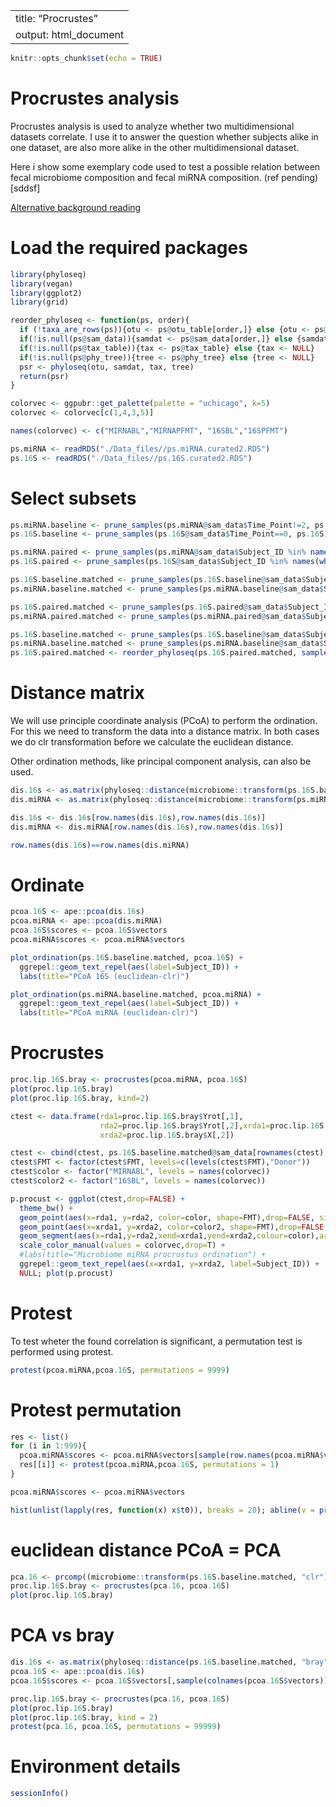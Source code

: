 <style type="text/css">
.main-container {
  max-width: 1800px;
  margin-left: auto;
  margin-right: auto;
}
</style>

---
title: "Procrustes"
output: html_document
---

```{r setup, include=FALSE}
knitr::opts_chunk$set(echo = TRUE)
```

# Procrustes analysis 

Procrustes analysis is used to analyze whether two multidimensional datasets correlate.
I use it to answer the question whether subjects alike in one dataset, are also more alike in the other multidimensional dataset. 

Here i show some exemplary code used to test a possible relation between fecal microbiome composition and fecal miRNA composition. (ref pending)[sddsf]

[Alternative background reading](https://john-quensen.com/tutorials/procrustes-analysis/)

# Load the required packages

```{r environment, include=T, echo=T, message=F}
library(phyloseq)
library(vegan)
library(ggplot2)
library(grid)

reorder_phyloseq <- function(ps, order){
  if (!taxa_are_rows(ps)){otu <- ps@otu_table[order,]} else {otu <- ps@otu_table[,order]}
  if(!is.null(ps@sam_data)){samdat <- ps@sam_data[order,]} else {samdat <- NULL}
  if(!is.null(ps@tax_table)){tax <- ps@tax_table} else {tax <- NULL}
  if(!is.null(ps@phy_tree)){tree <- ps@phy_tree} else {tree <- NULL}
  psr <- phyloseq(otu, samdat, tax, tree)
  return(psr)
}

colorvec <- ggpubr::get_palette(palette = "uchicago", k=5)
colorvec <- colorvec[c(1,4,3,5)]

names(colorvec) <- c("MIRNABL","MIRNAPFMT", "16SBL","16SPFMT")
```


```{r}
ps.miRNA <- readRDS("./Data_files//ps.miRNA.curated2.RDS")
ps.16S <- readRDS("./Data_files//ps.16S.curated2.RDS")
```

# Select subsets

```{r}
ps.miRNA.baseline <- prune_samples(ps.miRNA@sam_data$Time_Point!=2, ps.miRNA)
ps.16S.baseline <- prune_samples(ps.16S@sam_data$Time_Point==0, ps.16S)

ps.miRNA.paired <- prune_samples(ps.miRNA@sam_data$Subject_ID %in% names(which(table(ps.miRNA@sam_data$Subject_ID)==2)), ps.miRNA)
ps.16S.paired <- prune_samples(ps.16S@sam_data$Subject_ID %in% names(which(table(ps.16S@sam_data$Subject_ID)==2)), ps.16S)

ps.16S.baseline.matched <- prune_samples(ps.16S.baseline@sam_data$Subject_ID %in% ps.miRNA.baseline@sam_data$Subject, ps.16S.baseline)
ps.miRNA.baseline.matched <- prune_samples(ps.miRNA.baseline@sam_data$Subject %in% ps.16S@sam_data$Subject_ID, ps.miRNA.baseline)

ps.16S.paired.matched <- prune_samples(ps.16S.paired@sam_data$Subject_ID %in% names(which(table(ps.miRNA.paired@sam_data$Subject_ID)==2)), ps.16S.paired)
ps.miRNA.paired.matched <- prune_samples(ps.miRNA.paired@sam_data$Subject_ID %in% names(which(table(ps.16S.paired@sam_data$Subject_ID)==2)), ps.miRNA.paired)

ps.16S.baseline.matched <- prune_samples(ps.16S.baseline@sam_data$Subject_ID %in% ps.16S.paired.matched@sam_data$Subject, ps.16S.baseline)
ps.miRNA.baseline.matched <- prune_samples(ps.miRNA.baseline@sam_data$Subject %in% ps.16S.paired.matched@sam_data$Subject_ID, ps.miRNA.baseline)
ps.16S.paired.matched <- reorder_phyloseq(ps.16S.paired.matched, sample_names(ps.miRNA.paired.matched))
```

# Distance matrix

We will use principle coordinate analysis (PCoA) to perform the ordination. For this we need to transform the data into a distance matrix. In both cases we do clr transformation before we calculate the euclidean distance. 

Other ordination methods, like principal component analysis, can also be used.


```{r}
dis.16s <- as.matrix(phyloseq::distance(microbiome::transform(ps.16S.baseline.matched, "clr"), "euclidean"))
dis.miRNA <- as.matrix(phyloseq::distance(microbiome::transform(ps.miRNA.baseline.matched, "clr"), "euclidean"))

dis.16s <- dis.16s[row.names(dis.16s),row.names(dis.16s)]
dis.miRNA <- dis.miRNA[row.names(dis.16s),row.names(dis.16s)]

row.names(dis.16s)==row.names(dis.miRNA)
```

# Ordinate

```{r}
pcoa.16S <- ape::pcoa(dis.16s)
pcoa.miRNA <- ape::pcoa(dis.miRNA)
pcoa.16S$scores <- pcoa.16S$vectors
pcoa.miRNA$scores <- pcoa.miRNA$vectors

plot_ordination(ps.16S.baseline.matched, pcoa.16S) + 
  ggrepel::geom_text_repel(aes(label=Subject_ID)) +
  labs(title="PCoA 16S (euclidean-clr)")

plot_ordination(ps.miRNA.baseline.matched, pcoa.miRNA) + 
  ggrepel::geom_text_repel(aes(label=Subject_ID)) +
  labs(title="PCoA miRNA (euclidean-clr)")
```

# Procrustes 

```{r}
proc.lip.16S.bray <- procrustes(pcoa.miRNA, pcoa.16S)
plot(proc.lip.16S.bray)
plot(proc.lip.16S.bray, kind=2)

ctest <- data.frame(rda1=proc.lip.16S.bray$Yrot[,1],
                    rda2=proc.lip.16S.bray$Yrot[,2],xrda1=proc.lip.16S.bray$X[,1],
                    xrda2=proc.lip.16S.bray$X[,2])

ctest <- cbind(ctest, ps.16S.baseline.matched@sam_data[rownames(ctest),])
ctest$FMT <- factor(ctest$FMT, levels=c(levels(ctest$FMT),"Donor"))
ctest$color <- factor("MIRNABL", levels = names(colorvec))
ctest$color2 <- factor("16SBL", levels = names(colorvec))

p.procust <- ggplot(ctest,drop=FALSE) +
  theme_bw() + 
  geom_point(aes(x=rda1, y=rda2, color=color, shape=FMT),drop=FALSE, size=3) +
  geom_point(aes(x=xrda1, y=xrda2, color=color2, shape=FMT),drop=FALSE, size=3) +
  geom_segment(aes(x=rda1,y=rda2,xend=xrda1,yend=xrda2,colour=color),arrow=arrow(length=unit(0.2,"cm")),drop=FALSE, alpha=0.5) +
  scale_color_manual(values = colorvec,drop=T) + 
  #labs(title="Microbiome miRNA procrustus ordination") +
  ggrepel::geom_text_repel(aes(x=xrda1, y=xrda2, label=Subject_ID)) + 
  NULL; plot(p.procust)
```

# Protest

To test wheter the found correlation is significant, a permutation test is performed using protest.

```{r}
protest(pcoa.miRNA,pcoa.16S, permutations = 9999)
```

# Protest permutation

```{r}
res <- list()
for (i in 1:999){
  pcoa.miRNA$scores <- pcoa.miRNA$vectors[sample(row.names(pcoa.miRNA$vectors)),]
  res[[i]] <- protest(pcoa.miRNA,pcoa.16S, permutations = 1)
}

pcoa.miRNA$scores <- pcoa.miRNA$vectors

hist(unlist(lapply(res, function(x) x$t0)), breaks = 20); abline(v = protest(pcoa.miRNA,pcoa.16S, permutations = 1)$t0, color="red")
```



# euclidean distance PCoA = PCA 

```{r, warning=F}
pca.16 <- prcomp((microbiome::transform(ps.16S.baseline.matched, "clr")@otu_table@.Data))
proc.lip.16S.bray <- procrustes(pca.16, pcoa.16S)
plot(proc.lip.16S.bray)
```

# PCA vs bray

```{r, warning=F}
dis.16s <- as.matrix(phyloseq::distance(ps.16S.baseline.matched, "bray"))
pcoa.16S <- ape::pcoa(dis.16s)
pcoa.16S$scores <- pcoa.16S$vectors[,sample(colnames(pcoa.16S$vectors))] # The order of the components does not matter

proc.lip.16S.bray <- procrustes(pca.16, pcoa.16S)
plot(proc.lip.16S.bray)
plot(proc.lip.16S.bray, kind = 2)
protest(pca.16, pcoa.16S, permutations = 99999)
```


# Environment details

```{r close RDS}
sessionInfo()
```
